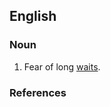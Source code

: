 ==English==
{{rfv}}
===Noun===
{{en-noun|-}}

# Fear of long [[wait]]s.

===References===
{{webster}}